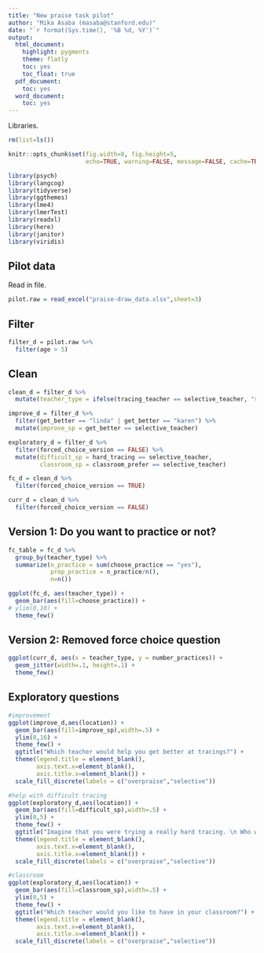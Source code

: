 ```yaml
---
title: "New praise task pilot"
author: "Mika Asaba (masaba@stanford.edu)"
date: "`r format(Sys.time(), '%B %d, %Y')`"
output:
  html_document:
    highlight: pygments
    theme: flatly
    toc: yes
    toc_float: true
  pdf_document:
    toc: yes
  word_document:
    toc: yes
---
```


Libraries.
```r
rm(list=ls())

knitr::opts_chunk$set(fig.width=8, fig.height=5, 
                      echo=TRUE, warning=FALSE, message=FALSE, cache=TRUE)

library(psych)
library(langcog)
library(tidyverse)
library(ggthemes)
library(lme4)
library(lmerTest)
library(readxl)
library(here)
library(janitor)
library(viridis)
```

Pilot data
----------------------------------------
Read in file.
```r
pilot.raw = read_excel("praise-draw_data.xlsx",sheet=3)
```

Filter
-------------------
```r
filter_d = pilot.raw %>%
  filter(age > 5)
```

Clean
------------------
```r
clean_d = filter_d %>%
  mutate(teacher_type = ifelse(tracing_teacher == selective_teacher, "sp","op"))

improve_d = filter_d %>%
  filter(get_better == "linda" | get_better == "karen") %>%
  mutate(improve_sp = get_better == selective_teacher)

exploratory_d = filter_d %>%
  filter(forced_choice_version == FALSE) %>%
  mutate(difficult_sp = hard_tracing == selective_teacher,
         classroom_sp = classroom_prefer == selective_teacher)

fc_d = clean_d %>%
  filter(forced_choice_version == TRUE)

curr_d = clean_d %>%
  filter(forced_choice_version == FALSE)
```

Version 1: Do you want to practice or not?
-------------------
```r
fc_table = fc_d %>%
  group_by(teacher_type) %>%
  summarize(n_practice = sum(choose_practice == "yes"),
            prop_practice = n_practice/n(),
            n=n())

ggplot(fc_d, aes(teacher_type)) +
  geom_bar(aes(fill=choose_practice)) +
# ylim(0,10) +
  theme_few()
```

Version 2: Removed force choice question
-------------------
```r
ggplot(curr_d, aes(x = teacher_type, y = number_practices)) +
  geom_jitter(width=.1, height=.1) +
  theme_few()
```

Exploratory questions
-------------------
```r
#improvement
ggplot(improve_d,aes(location)) +
  geom_bar(aes(fill=improve_sp),width=.5) +
  ylim(0,16) +
  theme_few() +
  ggtitle("Which teacher would help you get better at tracings?") +
  theme(legend.title = element_blank(),
        axis.text.x=element_blank(),
        axis.title.x=element_blank()) +
  scale_fill_discrete(labels = c("overpraise","selective"))

#help with difficult tracing
ggplot(exploratory_d,aes(location)) +
  geom_bar(aes(fill=difficult_sp),width=.5) +
  ylim(0,5) +
  theme_few() +
  ggtitle("Imagine that you were trying a really hard tracing. \n Who would you want to talk to?") +
  theme(legend.title = element_blank(),
        axis.text.x=element_blank(),
        axis.title.x=element_blank()) +
  scale_fill_discrete(labels = c("overpraise","selective"))

#classroom
ggplot(exploratory_d,aes(location)) +
  geom_bar(aes(fill=classroom_sp),width=.5) +
  ylim(0,5) +
  theme_few() +
  ggtitle("Which teacher would you like to have in your classroom?") +
  theme(legend.title = element_blank(),
        axis.text.x=element_blank(),
        axis.title.x=element_blank()) +
  scale_fill_discrete(labels = c("overpraise","selective"))
```

